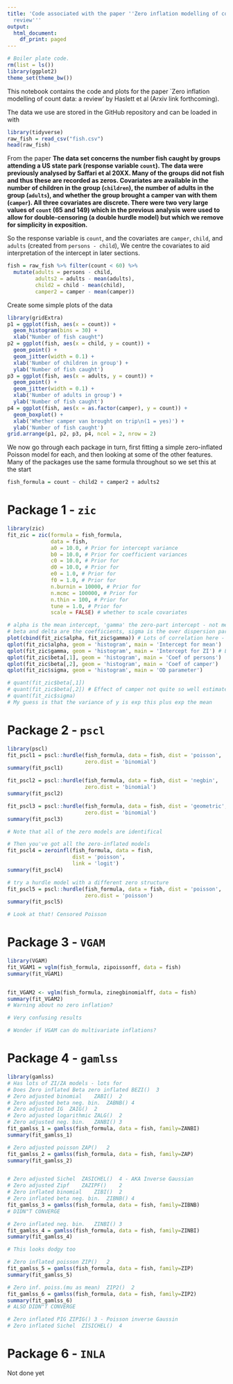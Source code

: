 ```yaml
---
title: 'Code associated with the paper ''Zero inflation modelling of count data: a
  review'''
output:
  html_document:
    df_print: paged
---
```

```r
# Boiler plate code.
rm(list = ls())
library(ggplot2)
theme_set(theme_bw())
```
This notebook contains the code and plots for the paper `Zero inflation modelling of count data: a review' by Haslett et al (Arxiv link forthcoming). 

The data we use are stored in the GitHub repository and can be loaded in with
```r
library(tidyverse)
raw_fish = read_csv("fish.csv")
head(raw_fish)
```

From the paper __The data set concerns the number fish caught by groups attending a US state park (response variable `count`). The data were previously analysed by Saffari et al 20XX. Many of the groups did not fish and thus these are recorded as zeros. Covariates are available in the number of children in the group (`children`), the number of adults in the group (`adults`), and whether the group brought a camper van with them (`camper`). All three covariates are discrete. There were two very large values of `count` (65 and 149) which in the previous analysis were used to allow for double-censoring (a double hurdle model) but which we remove for simplicity in exposition.__

So the response variable is `count`, and the covariates are `camper`, `child`, and `adults` (created from `persons - child`), We centre the covariates to aid interpretation of the intercept in later sections.

```r
fish = raw_fish %>% filter(count < 60) %>% 
  mutate(adults = persons - child,
         adults2 = adults - mean(adults),
         child2 = child - mean(child),
         camper2 = camper - mean(camper))
```

Create some simple plots of the data
```r
library(gridExtra)
p1 = ggplot(fish, aes(x = count)) +
  geom_histogram(bins = 30) + 
  xlab("Number of fish caught")
p2 = ggplot(fish, aes(x = child, y = count)) + 
  geom_point() + 
  geom_jitter(width = 0.1) +
  xlab('Number of children in group') + 
  ylab('Number of fish caught')
p3 = ggplot(fish, aes(x = adults, y = count)) + 
  geom_point() + 
  geom_jitter(width = 0.1) +
  xlab('Number of adults in group') + 
  ylab('Number of fish caught')
p4 = ggplot(fish, aes(x = as.factor(camper), y = count)) + 
  geom_boxplot() + 
  xlab('Whether camper van brought on trip\n(1 = yes)') + 
  ylab('Number of fish caught')
grid.arrange(p1, p2, p3, p4, ncol = 2, nrow = 2)
```

We now go through each package in turn, first fitting a simple zero-inflated Poisson model for each, and then looking at some of the other features. Many of the packages use the same formula throughout so we set this at the start
```r
fish_formula = count ~ child2 + camper2 + adults2
```


# Package 1 - `zic`

```r
library(zic)
fit_zic = zic(formula = fish_formula, 
              data = fish, 
              a0 = 10.0, # Prior for intercept variance
              b0 = 10.0, # Prior for coefficient variances
              c0 = 10.0, # Prior for 
              d0 = 10.0, # Prior for 
              e0 = 1.0, # Prior for 
              f0 = 1.0, # Prior for 
              n.burnin = 10000, # Prior for 
              n.mcmc = 100000, # Prior for 
              n.thin = 100, # Prior for 
              tune = 1.0, # Prior for 
              scale = FALSE) # whether to scale covariates

# alpha is the mean intercept, 'gamma' the zero-part intercept - not mentioned in model
# beta and delta are the coefficients, sigma is the over dispersion parameter
plot(cbind(fit_zic$alpha, fit_zic$gamma)) # Lots of correlation here - a bit better
qplot(fit_zic$alpha, geom = 'histogram', main = 'Intercept for mean') 
qplot(fit_zic$gamma, geom = 'histogram', main = 'Intercept for ZI') # Looks like it didn't converge
qplot(fit_zic$beta[,1], geom = 'histogram', main = 'Coef of persons') 
qplot(fit_zic$beta[,2], geom = 'histogram', main = 'Coef of camper')
qplot(fit_zic$sigma, geom = 'histogram', main = 'OD parameter')

# quant(fit_zic$beta[,1])
# quant(fit_zic$beta[,2]) # Effect of camper not quite so well estimated
# quant(fit_zic$sigma)
# My guess is that the variance of y is exp this plus exp the mean
```

# Package 2 - `pscl`

```r
library(pscl)
fit_pscl1 = pscl::hurdle(fish_formula, data = fish, dist = 'poisson',
                         zero.dist = 'binomial')
summary(fit_pscl1)

fit_pscl2 = pscl::hurdle(fish_formula, data = fish, dist = 'negbin',
                         zero.dist = 'binomial')
summary(fit_pscl2)

fit_pscl3 = pscl::hurdle(fish_formula, data = fish, dist = 'geometric',
                         zero.dist = 'binomial')
summary(fit_pscl3)

# Note that all of the zero models are identifical

# Then you've got all the zero-inflated models
fit_pscl4 = zeroinfl(fish_formula, data = fish, 
                     dist = 'poisson',
                     link = 'logit')
summary(fit_pscl4)

# try a hurdle model with a different zero structure
fit_pscl5 = pscl::hurdle(fish_formula, data = fish, dist = 'poisson',
                         zero.dist = 'poisson')
summary(fit_pscl5)

# Look at that! Censored Poisson
```

# Package 3 - `VGAM`

```r
library(VGAM)
fit_VGAM1 = vglm(fish_formula, zipoissonff, data = fish)
summary(fit_VGAM1)


fit_VGAM2 <- vglm(fish_formula, zinegbinomialff, data = fish)
summary(fit_VGAM2)
# Warning about no zero inflation?

# Very confusing results

# Wonder if VGAM can do multivariate inflations?
```

# Package 4 - `gamlss`

```r
library(gamlss)
# Has lots of ZI/ZA models - lots for 
# Does Zero inflated Beta zero inflated	BEZI()	3
# Zero adjusted binomial	ZABI()	2
# Zero adjusted beta neg. bin.	ZABNB()	4
# Zero adjusted IG	ZAIG()	2
# Zero adjusted logarithmic	ZALG()	2
# Zero adjusted neg. bin.	ZANBI()	3
fit_gamlss_1 = gamlss(fish_formula, data = fish, family=ZANBI)
summary(fit_gamlss_1)

# Zero adjusted poisson	ZAP()	2
fit_gamlss_2 = gamlss(fish_formula, data = fish, family=ZAP)
summary(fit_gamlss_2)


# Zero adjusted Sichel	ZASICHEL()	4 - AKA Inverse Gaussian
# Zero adjusted Zipf	ZAZIPF()	2
# Zero inflated binomial	ZIBI()	2
# Zero inflated beta neg. bin.	ZIBNB()	4
fit_gamlss_3 = gamlss(fish_formula, data = fish, family=ZIBNB)
# DIDN"T CONVERGE

# Zero inflated neg. bin.	ZINBI()	3
fit_gamlss_4 = gamlss(fish_formula, data = fish, family=ZINBI)
summary(fit_gamlss_4)

# This looks dodgy too

# Zero inflated poisson	ZIP()	2
fit_gamlss_5 = gamlss(fish_formula, data = fish, family=ZIP)
summary(fit_gamlss_5)

# Zero inf. poiss.(mu as mean)	ZIP2()	2
fit_gamlss_6 = gamlss(fish_formula, data = fish, family=ZIP2)
summary(fit_gamlss_6)
# ALSO DIDN"T CONVERGE

# Zero inflated PIG	ZIPIG()	3 - Poisson inverse Gaussin
# Zero inflated Sichel	ZISICHEL()	4
```

# Package 6 - `INLA`

Not done yet